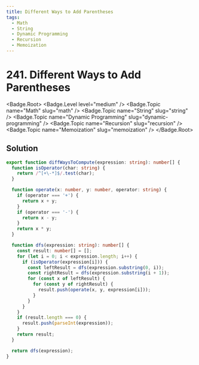 ```yaml
---
title: Different Ways to Add Parentheses
tags:
  - Math
  - String
  - Dynamic Programming
  - Recursion
  - Memoization
---
```


# 241. Different Ways to Add Parentheses

<Badge.Root>
  <Badge.Level level="medium" />
  <Badge.Topic name="Math" slug="math" />
  <Badge.Topic name="String" slug="string" />
  <Badge.Topic name="Dynamic Programming" slug="dynamic-programming" />
  <Badge.Topic name="Recursion" slug="recursion" />
  <Badge.Topic name="Memoization" slug="memoization" />
</Badge.Root>

## Solution

```typescript filename="solution.ts" copy
export function diffWaysToCompute(expression: string): number[] {
  function isOperator(char: string) {
    return /^[+\-*]$/.test(char);
  }

  function operate(x: number, y: number, operator: string) {
    if (operator === '+') {
      return x + y;
    }
    if (operator === '-') {
      return x - y;
    }
    return x * y;
  }

  function dfs(expression: string): number[] {
    const result: number[] = [];
    for (let i = 0; i < expression.length; i++) {
      if (isOperator(expression[i])) {
        const leftResult = dfs(expression.substring(0, i));
        const rightResult = dfs(expression.substring(i + 1));
        for (const x of leftResult) {
          for (const y of rightResult) {
            result.push(operate(x, y, expression[i]));
          }
        }
      }
    }
    if (result.length === 0) {
      result.push(parseInt(expression));
    }
    return result;
  }

  return dfs(expression);
}
```

<ProblemLink
  codingSite="leetcode"
  href="https://leetcode.com/problems/different-ways-to-add-parentheses"
  title="Different Ways to Add Parentheses"
/>

